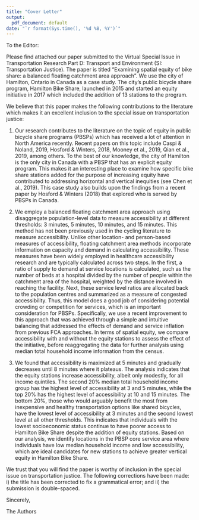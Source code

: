 ```yaml
---
title: "Cover Letter"
output:
  pdf_document: default
date: "`r format(Sys.time(), '%d %B, %Y')`"
---
```


To the Editor:

Please find attached our paper submitted to the Virtual Special Issue in Transportation Research Part D: Transport and Environment (SI: Transportation Justice). The paper is titled "Examining spatial equity of bike share: a balanced floating catchment area approach". We use the city of Hamilton, Ontario in Canada as a case study. The city's public bicycle share program, Hamilton Bike Share, launched in 2015 and started an equity initiative in 2017 which included the addition of 13 stations to the program.

We believe that this paper makes the following contributions to the literature which makes it an excellent inclusion to the special issue on transportation justice:

1.	Our research contributes to the literature on the topic of equity in public bicycle share programs (PBSPs) which has received a lot of attention in North America recently. Recent papers on this topic include Caspi & Noland, 2019, Hosford & Winters, 2018, Mooney et al., 2019, Qian et al., 2019, among others. To the best of our knowledge, the city of Hamilton is the only city in Canada with a PBSP that has an explicit equity program. This makes it an interesting place to examine how specific bike share stations added for the purpose of increasing equity have contributed to addressing horizontal and vertical inequities (see Chen et al., 2019). This case study also builds upon the findings from a recent paper by Hosford & Winters (2018) that explored who is served by PBSPs in Canada.

2. We employ a balanced floating catchment area approach using disaggregate population-level data to measure accessibility at different thresholds: 3 minutes, 5 minutes, 10 minutes, and 15 minutes. This method has not been previously used in the cycling literature to measure accessibility. Unlike other location- and person-based measures of accessibility, floating catchment area methods incorporate information on capacity and demand in calculating accessibility. These measures have been widely employed in healthcare accessibility research and are typically calculated across two steps. In the first, a ratio of supply to demand at service locations is calculated, such as the number of beds at a hospital divided by the number of people within the catchment area of the hospital, weighted by the distance involved in reaching the facility. Next, these service level ratios are allocated back to the population centres and summarized as a measure of congested accessibility. Thus, this model does a good job of considering potential crowding or competition for services, which is an important consideration for PBSPs. Specifically, we use a recent improvement to this approach that was achieved through a simple and intuitive balancing that addressed the effects of demand and service inflation from previous FCA approaches. In terms of spatial equity, we compare accessibility with and without the equity stations to assess the effect of the initiative, before reaggregating the data for further analysis using median total household income information from the census. 

3. We found that accessibility is maximized at 5 minutes and gradually decreases until 8 minutes where it plateaus. The analysis indicates that the equity stations increase accessibility, albeit only modestly, for all income quintiles. The second 20% median total household income group has the highest level of accessibility at 3 and 5 minutes, while the top 20% has the highest level of accessibility at 10 and 15 minutes. The bottom 20%, those who would arguably benefit the most from inexpensive and healthy transportation options like shared bicycles, have the lowest level of accessibility at 3 minutes and the second lowest level at all other thresholds. This indicates that individuals with the lowest socioeconomic status continue to have poorer access to Hamilton Bike Share despite the addition of equity stations. Based on our analysis, we identify locations in the PBSP core service area where individuals have low median household income and low accessibility, which are ideal candidates for new stations to achieve greater vertical equity in Hamilton Bike Share.

We trust that you will find the paper is worthy of inclusion in the special issue on transportation justice. The following corrections have been made: i) the title has been corrected to fix a grammatical error; and ii) the submission is double-spaced.

Sincerely,

The Authors


